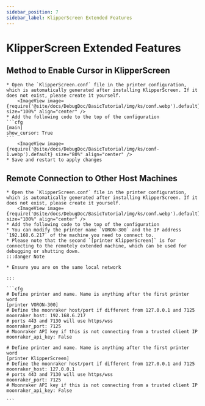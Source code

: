 ```yaml
---
sidebar_position: 7
sidebar_label: KlipperScreen Extended Features
---
```





# KlipperScreen Extended Features

## Method to Enable Cursor in KlipperScreen

    * Open the `KlipperScreen.conf` file in the printer configuration, which is automatically generated after installing KlipperScreen. If it does not exist, please create it yourself.
        <ImageView image={require('@site/docs/DebugDoc/BasicTutorial/img/ks/conf.webp').default} size="100%" align="center" />
    * Add the following code to the top of the configuration
    ```cfg
    [main]
    show_cursor: True
    ```
        <ImageView image={require('@site/docs/DebugDoc/BasicTutorial/img/ks/conf-1.webp').default} size="80%" align="center" />
    * Save and restart to apply changes

## Remote Connection to Other Host Machines

    * Open the `KlipperScreen.conf` file in the printer configuration, which is automatically generated after installing KlipperScreen. If it does not exist, please create it yourself.
        <ImageView image={require('@site/docs/DebugDoc/BasicTutorial/img/ks/conf.webp').default} size="100%" align="center" />
    * Add the following code to the top of the configuration
    * You can modify the printer name `VORON-300` and the IP address `192.168.6.217` of the machine you need to connect to.
    * Please note that the second `[printer KlipperScreen]` is for connecting to the remotely extended machine, which can be used for debugging or shutting down.
    :::danger Note

    * Ensure you are on the same local network

    :::

    ```cfg
    # Define printer and name. Name is anything after the first printer word
    [printer VORON-300]
    # Define the moonraker host/port if different from 127.0.0.1 and 7125
    moonraker_host: 192.168.6.217
    # ports 443 and 7130 will use https/wss
    moonraker_port: 7125
    # Moonraker API key if this is not connecting from a trusted client IP
    moonraker_api_key: False

    # Define printer and name. Name is anything after the first printer word
    [printer KlipperScreen]
    # Define the moonraker host/port if different from 127.0.0.1 and 7125
    moonraker_host: 127.0.0.1
    # ports 443 and 7130 will use https/wss
    moonraker_port: 7125
    # Moonraker API key if this is not connecting from a trusted client IP
    moonraker_api_key: False

    ```